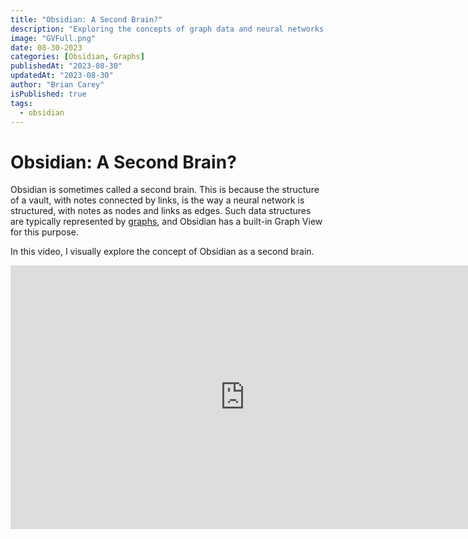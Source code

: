 ```yaml
---
title: "Obsidian: A Second Brain?"
description: "Exploring the concepts of graph data and neural networks."
image: "GVFull.png"
date: 08-30-2023
categories: [Obsidian, Graphs]
publishedAt: "2023-08-30"
updatedAt: "2023-08-30"
author: "Brian Carey"
isPublished: true
tags:
  - obsidian
---
```


# Obsidian: A Second Brain?

Obsidian is sometimes called a second brain. This is because the structure of a vault, with notes connected by links, is the way a neural network is structured, with notes as nodes and links as edges. Such data structures are typically represented by [graphs](<https://en.wikipedia.org/wiki/Graph_(abstract_data_type)>), and Obsidian has a built-in Graph View for this purpose.

In this video, I visually explore the concept of Obsidian as a second brain.


<iframe src="https://fast.wistia.net/embed/iframe/0e9un8obut?seo=false&videoFoam=false" title="2nd Brain Video" allow="autoplay; fullscreen" allowtransparency="true" frameBorder="0" scrolling="no" class="wistia_embed" name="wistia_embed" msallowfullscreen width="750" height="422"></iframe>
<script src="https://fast.wistia.net/assets/external/E-v1.js" async></script>
